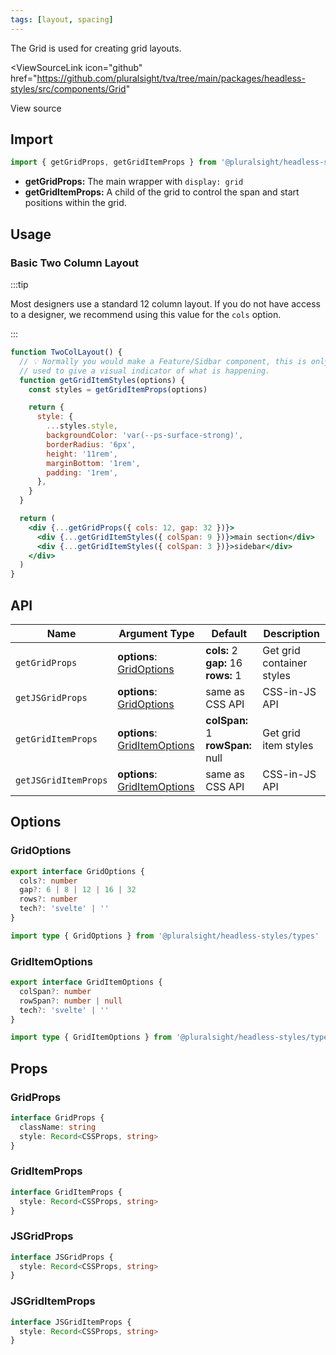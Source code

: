 ```yaml
---
tags: [layout, spacing]
---
```



The Grid is used for creating grid layouts.

<ViewSourceLink
  icon="github"
  href="https://github.com/pluralsight/tva/tree/main/packages/headless-styles/src/components/Grid"
>
  View source
</ViewSourceLink>

## Import

```javascript
import { getGridProps, getGridItemProps } from '@pluralsight/headless-styles'
```

- **getGridProps:** The main wrapper with `display: grid`
- **getGridItemProps:** A child of the grid to control the span and start positions within the grid.

## Usage

### Basic Two Column Layout

:::tip

Most designers use a standard 12 column layout. If you do not have access to a designer, we recommend using this value for the `cols` option.

:::

```jsx live
function TwoColLayout() {
  // 💡 Normally you would make a Feature/Sidbar component, this is only
  // used to give a visual indicator of what is happening.
  function getGridItemStyles(options) {
    const styles = getGridItemProps(options)

    return {
      style: {
        ...styles.style,
        backgroundColor: 'var(--ps-surface-strong)',
        borderRadius: '6px',
        height: '11rem',
        marginBottom: '1rem',
        padding: '1rem',
      },
    }
  }

  return (
    <div {...getGridProps({ cols: 12, gap: 32 })}>
      <div {...getGridItemStyles({ colSpan: 9 })}>main section</div>
      <div {...getGridItemStyles({ colSpan: 3 })}>sidebar</div>
    </div>
  )
}
```

## API

| Name                 | Argument Type                                    | Default                                       | Description               |
| -------------------- | ------------------------------------------------ | --------------------------------------------- | ------------------------- |
| `getGridProps`       | **options**: [GridOptions](#gridoptions)         | **cols:** 2<br />**gap:** 16<br />**rows:** 1 | Get grid container styles |
| `getJSGridProps`     | **options**: [GridOptions](#gridoptions)         | same as CSS API                               | CSS-in-JS API             |
| `getGridItemProps`   | **options**: [GridItemOptions](#griditemoptions) | **colSpan:** 1<br />**rowSpan:** null<br />   | Get grid item styles      |
| `getJSGridItemProps` | **options**: [GridItemOptions](#griditemoptions) | same as CSS API                               | CSS-in-JS API             |

## Options

### GridOptions

```typescript
export interface GridOptions {
  cols?: number
  gap?: 6 | 8 | 12 | 16 | 32
  rows?: number
  tech?: 'svelte' | ''
}
```

```typescript title="Available type export"
import type { GridOptions } from '@pluralsight/headless-styles/types'
```

### GridItemOptions

```typescript
export interface GridItemOptions {
  colSpan?: number
  rowSpan?: number | null
  tech?: 'svelte' | ''
}
```

```typescript title="Available type export"
import type { GridItemOptions } from '@pluralsight/headless-styles/types'
```

## Props

### GridProps

```typescript
interface GridProps {
  className: string
  style: Record<CSSProps, string>
}
```

### GridItemProps

```typescript
interface GridItemProps {
  style: Record<CSSProps, string>
}
```

### JSGridProps

```typescript
interface JSGridProps {
  style: Record<CSSProps, string>
}
```

### JSGridItemProps

```typescript
interface JSGridItemProps {
  style: Record<CSSProps, string>
}
```
